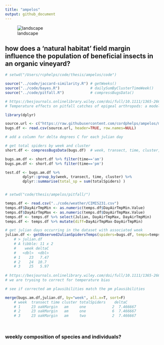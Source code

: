 ```yaml
---
title: "ampelos"
output: github_document
---
```


![landscape](./photos/landscapeOak.JPG)

## how does a 'natural habitat' field margin influence the population of beneficial insects in an organic vineyard?


```r

# setwd("/Users/rcphelps/code/thesis/ampelos/code") 

source("../code/jaccard-similarity.R") # getWeeks()
source("../code/bayes.R")              # dailySumByClusterTimeWeek()
source("../code/pitfall.R")            # compressBugsData()

# https://besjournals.onlinelibrary.wiley.com/doi/full/10.1111/1365-2664.12023
# Temperature effects on pitfall catches of epigeal arthropods: a model and method for bias correction

library(dplyr)

source.url <- c("https://raw.githubusercontent.com/cordphelps/ampelos/master/data/bugs.csv")
bugs.df <- read.csv(source.url, header=TRUE, row.names=NULL)

# add a column for delta degrees C for each julian day

# get total spiders by week and cluster
short.df <- compressBugsData(bugs.df)  # week, transect, time, cluster, totalSpiders

bugs.am.df <- short.df %>% filter(time=='am')
bugs.pm.df <- short.df %>% filter(time=='pm')

test.df <- bugs.am.df %>%
    	dplyr::group_by(week, transect, time, cluster) %>%
    	dplyr::summarise(total_sp = sum(totalSpiders) ) 


# setwd("code/thesis/ampelos/pitfall/")

temps.df <- read.csv("../code/weather/CIMIS231.csv")
temps.df$DayAirTmpMin <- as.numeric(temps.df$DayAirTmpMin.Value)
temps.df$DayAirTmpMax <- as.numeric(temps.df$DayAirTmpMax.Value)
temps.df <- temps.df %>% select(Julian, DayAirTmpMax, DayAirTmpMin)
temps.df <- temps.df %>% mutate(diff=DayAirTmpMax-DayAirTmpMin)

# get julian days occurring in the dataset with associated week
julian.df <- getObservedJulianSpidersTemps(spiders=bugs.df, temps=temps.df)
    # > julian.df
    # A tibble: 11 x 2
    #    week deltaC
    #   <dbl>  <dbl>
    # 1    23   7.47
    # 2    24  10.7 
    # 3    25   5.97
 
# https://besjournals.onlinelibrary.wiley.com/doi/full/10.1111/1365-2664.12023
# we are tryoing to correct for temperature bias

# see if corrected am plausibilities match the pm plausibilities

merge(bugs.am.df,julian.df, by="week", all.x=T, sort=F)
    # week  transect time cluster totalSpiders    deltaC
    # 1     23 oakMargin   am     one            2  7.466667
    # 2     23 oakMargin   am     one            6  7.466667
    # 3     23 oakMargin   am     two            2  7.466667




```

### weekly composition of species and individuals?


